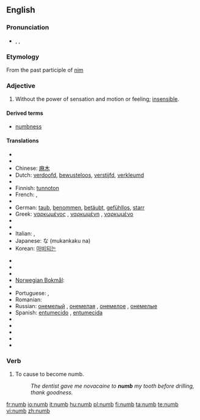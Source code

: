 ==English==

===Pronunciation===
* {{enPR|nŭm}}, {{IPA|/nʌm/}}, {{SAMPA|/nVm/}}
*: {{rhymes|ʌm}}

===Etymology===
From the past participle of [[nim]]

===Adjective===
{{en-adj|number|numbest}}

# Without the power of sensation and motion or feeling; [[insensible]].

====Derived terms====
* [[numbness]]

====Translations====
{{trans-top|without the power of sensation}}
* {{trreq|Arabic}}
* {{trreq|Armenian}}
* Chinese: [[麻木]]
* Dutch: [[verdoofd]], [[bewusteloos]], [[verstijfd]], [[verkleumd]]
* {{trreq|Esperanto}}
* Finnish: [[tunnoton]]
* French: {{t+|fr|engourdi|m}}, {{t+|fr|engourdie|f}}
* {{trreq|Georgian}}
* German: [[taub]], [[benommen]], [[betäubt]], [[gefühllos]], [[starr]]
* Greek: [[ναρκωμένος]] {{m}}, [[ναρκωμένη]] {{f}}, [[ναρκωμένο]] {{n}}
* {{trreq|Hebrew}}
* {{trreq|Hungarian}}
* Italian: {{t-|it|intorpidito|m}}, {{t-|it|intorpidita|f}}
* Japanese: {{Jpan|[[無感覚]]}}な (mukankaku na)
* Korean: [[마비되는]]
{{trans-mid}}
* {{trreq|Latin}}
* {{trreq|Latvian}}
* {{trreq|Lithuanian}}
* [[Norwegian Bokmål]]: {{t-|no|nummen}}
* {{trreq|Persian}}
* Portuguese: {{t-|pt|entorpecido|m}}, {{t-|pt|entorpecido|f|alt=entorpecida}}
* Romanian: {{t-|ro|amorţit}}
* Russian: [[онемелый]] {{m}}, [[онемелая]] {{f}}, [[онемелое]] {{n}}, [[онемелые]] {{p}}
* Spanish: [[entumecido]] {{m}}, [[entumecida]] {{f}}
* {{trreq|Swahili}}
* {{trreq|Swedish}}
* {{trreq|Thai}}
* {{trreq|Turkish}}
* {{trreq|Vietnamese}}
{{trans-bottom}}

===Verb===
{{en-verb}}

# To cause to become numb.
#: ''The dentist gave me novacaine to '''numb''' my tooth before drilling, thank goodness.''

[[fr:numb]]
[[io:numb]]
[[it:numb]]
[[hu:numb]]
[[pl:numb]]
[[fi:numb]]
[[ta:numb]]
[[te:numb]]
[[vi:numb]]
[[zh:numb]]